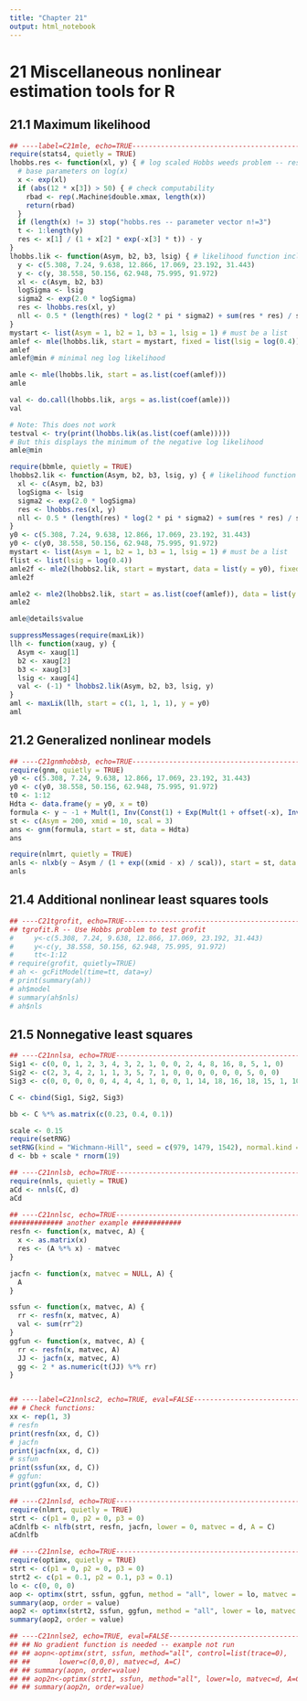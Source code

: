 ```yaml
---
title: "Chapter 21"
output: html_notebook
---
```


# 21 Miscellaneous nonlinear estimation tools for R

## 21.1 Maximum likelihood

```r
## ----label=C21mle, echo=TRUE---------------------------------------------
require(stats4, quietly = TRUE)
lhobbs.res <- function(xl, y) { # log scaled Hobbs weeds problem -- residual
  # base parameters on log(x)
  x <- exp(xl)
  if (abs(12 * x[3]) > 50) { # check computability
    rbad <- rep(.Machine$double.xmax, length(x))
    return(rbad)
  }
  if (length(x) != 3) stop("hobbs.res -- parameter vector n!=3")
  t <- 1:length(y)
  res <- x[1] / (1 + x[2] * exp(-x[3] * t)) - y
}
lhobbs.lik <- function(Asym, b2, b3, lsig) { # likelihood function including sigma
  y <- c(5.308, 7.24, 9.638, 12.866, 17.069, 23.192, 31.443)
  y <- c(y, 38.558, 50.156, 62.948, 75.995, 91.972)
  xl <- c(Asym, b2, b3)
  logSigma <- lsig
  sigma2 <- exp(2.0 * logSigma)
  res <- lhobbs.res(xl, y)
  nll <- 0.5 * (length(res) * log(2 * pi * sigma2) + sum(res * res) / sigma2)
}
mystart <- list(Asym = 1, b2 = 1, b3 = 1, lsig = 1) # must be a list
amlef <- mle(lhobbs.lik, start = mystart, fixed = list(lsig = log(0.4)))
amlef
amlef@min # minimal neg log likelihood
```

```r
amle <- mle(lhobbs.lik, start = as.list(coef(amlef)))
amle
```

```r
val <- do.call(lhobbs.lik, args = as.list(coef(amle)))
val
```

```r
# Note: This does not work
testval <- try(print(lhobbs.lik(as.list(coef(amle)))))
# But this displays the minimum of the negative log likelihood
amle@min
```

```r
require(bbmle, quietly = TRUE)
lhobbs2.lik <- function(Asym, b2, b3, lsig, y) { # likelihood function including sigma
  xl <- c(Asym, b2, b3)
  logSigma <- lsig
  sigma2 <- exp(2.0 * logSigma)
  res <- lhobbs.res(xl, y)
  nll <- 0.5 * (length(res) * log(2 * pi * sigma2) + sum(res * res) / sigma2)
}
y0 <- c(5.308, 7.24, 9.638, 12.866, 17.069, 23.192, 31.443)
y0 <- c(y0, 38.558, 50.156, 62.948, 75.995, 91.972)
mystart <- list(Asym = 1, b2 = 1, b3 = 1, lsig = 1) # must be a list
flist <- list(lsig = log(0.4))
amle2f <- mle2(lhobbs2.lik, start = mystart, data = list(y = y0), fixed = flist)
amle2f
```

```r
amle2 <- mle2(lhobbs2.lik, start = as.list(coef(amlef)), data = list(y = y0))
amle2
```

```r
amle@details$value
```

```r
suppressMessages(require(maxLik))
llh <- function(xaug, y) {
  Asym <- xaug[1]
  b2 <- xaug[2]
  b3 <- xaug[3]
  lsig <- xaug[4]
  val <- (-1) * lhobbs2.lik(Asym, b2, b3, lsig, y)
}
aml <- maxLik(llh, start = c(1, 1, 1, 1), y = y0)
aml
```

## 21.2 Generalized nonlinear models

```r
## ----C21gnmhobbsb, echo=TRUE---------------------------------------------
require(gnm, quietly = TRUE)
y0 <- c(5.308, 7.24, 9.638, 12.866, 17.069, 23.192, 31.443)
y0 <- c(y0, 38.558, 50.156, 62.948, 75.995, 91.972)
t0 <- 1:12
Hdta <- data.frame(y = y0, x = t0)
formula <- y ~ -1 + Mult(1, Inv(Const(1) + Exp(Mult(1 + offset(-x), Inv(1)))))
st <- c(Asym = 200, xmid = 10, scal = 3)
ans <- gnm(formula, start = st, data = Hdta)
ans
```

```r
require(nlmrt, quietly = TRUE)
anls <- nlxb(y ~ Asym / (1 + exp((xmid - x) / scal)), start = st, data = Hdta)
anls
```

## 21.4 Additional nonlinear least squares tools

```r
## ----C21tgrofit, echo=TRUE-----------------------------------------------
## tgrofit.R -- Use Hobbs problem to test grofit
#     y<-c(5.308, 7.24, 9.638, 12.866, 17.069, 23.192, 31.443)
#     y<-c(y, 38.558, 50.156, 62.948, 75.995, 91.972)
#     tt<-1:12
# require(grofit, quietly=TRUE)
# ah <- gcFitModel(time=tt, data=y)
# print(summary(ah))
# ah$model
# summary(ah$nls)
# ah$nls
```

## 21.5 Nonnegative least squares

```r
## ----C21nnlsa, echo=TRUE-------------------------------------------------
Sig1 <- c(0, 0, 1, 2, 3, 4, 3, 2, 1, 0, 0, 2, 4, 8, 16, 8, 5, 1, 0)
Sig2 <- c(2, 3, 4, 2, 1, 1, 3, 5, 7, 1, 0, 0, 0, 0, 0, 0, 5, 0, 0)
Sig3 <- c(0, 0, 0, 0, 0, 4, 4, 4, 1, 0, 0, 1, 14, 18, 16, 18, 15, 1, 10)

C <- cbind(Sig1, Sig2, Sig3)

bb <- C %*% as.matrix(c(0.23, 0.4, 0.1))

scale <- 0.15
require(setRNG)
setRNG(kind = "Wichmann-Hill", seed = c(979, 1479, 1542), normal.kind = "Box-Muller")
d <- bb + scale * rnorm(19)
```

```r
## ----C21nnlsb, echo=TRUE-------------------------------------------------
require(nnls, quietly = TRUE)
aCd <- nnls(C, d)
aCd
```

```r
## ----C21nnlsc, echo=TRUE-------------------------------------------------
############# another example ############
resfn <- function(x, matvec, A) {
  x <- as.matrix(x)
  res <- (A %*% x) - matvec
}

jacfn <- function(x, matvec = NULL, A) {
  A
}

ssfun <- function(x, matvec, A) {
  rr <- resfn(x, matvec, A)
  val <- sum(rr^2)
}
ggfun <- function(x, matvec, A) {
  rr <- resfn(x, matvec, A)
  JJ <- jacfn(x, matvec, A)
  gg <- 2 * as.numeric(t(JJ) %*% rr)
}


## ----label=C21nnlsc2, echo=TRUE, eval=FALSE------------------------------
## # Check functions:
xx <- rep(1, 3)
# resfn
print(resfn(xx, d, C))
# jacfn
print(jacfn(xx, d, C))
# ssfun
print(ssfun(xx, d, C))
# ggfun:
print(ggfun(xx, d, C))
```

```r
## ----C21nnlsd, echo=TRUE-------------------------------------------------
require(nlmrt, quietly = TRUE)
strt <- c(p1 = 0, p2 = 0, p3 = 0)
aCdnlfb <- nlfb(strt, resfn, jacfn, lower = 0, matvec = d, A = C)
aCdnlfb
```

```r
## ----C21nnlse, echo=TRUE-------------------------------------------------
require(optimx, quietly = TRUE)
strt <- c(p1 = 0, p2 = 0, p3 = 0)
strt2 <- c(p1 = 0.1, p2 = 0.1, p3 = 0.1)
lo <- c(0, 0, 0)
aop <- optimx(strt, ssfun, ggfun, method = "all", lower = lo, matvec = d, A = C)
summary(aop, order = value)
aop2 <- optimx(strt2, ssfun, ggfun, method = "all", lower = lo, matvec = d, A = C)
summary(aop2, order = value)
```

```r
## ----C21nnlse2, echo=TRUE, eval=FALSE------------------------------------
## ## No gradient function is needed -- example not run
## ## aopn<-optimx(strt, ssfun, method="all", control=list(trace=0),
## ##       lower=c(0,0,0), matvec=d, A=C)
## ## summary(aopn, order=value)
## ## aop2n<-optimx(strt1, ssfun, method="all", lower=lo, matvec=d, A=C)
## ## summary(aop2n, order=value)
```
